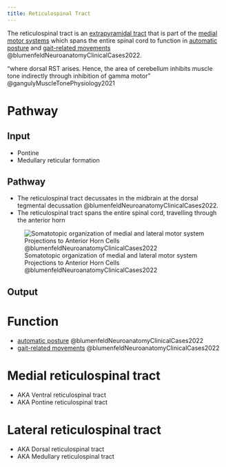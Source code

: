 ```yaml
---
title: Reticulospinal Tract 
---
```


The reticulospinal tract is an [extrapyramidal tract]({{< var ref-extrapyramidal-tracts.path >}}) that is part of the [medial motor systems]({{< var ref-medial-motor-systems.path >}}) which spans the entire spinal cord to function in [automatic posture]({{< var ref-posture.automatic >}}) and [gait-related movements]({{< var ref-gait.path >}}) @blumenfeldNeuroanatomyClinicalCases2022.


::: {.callout title="Muscle stretch reflex / tone"}

"where dorsal RST arises. Hence, the area of cerebellum inhibits muscle tone indirectly through inhibition of gamma motor" @gangulyMuscleTonePhysiology2021
:::

# Pathway

## Input

- Pontine
- Medullary reticular formation

## Pathway

- The reticulospinal tract decussates in the midbrain at the dorsal tegmental decussation @blumenfeldNeuroanatomyClinicalCases2022.
- The reticulospinal tract spans the entire spinal cord, travelling through the anterior horn 

![Somatotopic organization of medial and lateral motor system Projections to Anterior Horn Cells @blumenfeldNeuroanatomyClinicalCases2022](/The Archive/Neuroscience/Neuroanatomy/Tracts/images/fig.6.7 Blumenfeld somatotopic organization of medial and lateral motor systems.png)

## Output


# Function

- [automatic posture]({{< var ref-posture.automatic >}}) @blumenfeldNeuroanatomyClinicalCases2022
- [gait-related movements]({{< var ref-gait.path >}}) @blumenfeldNeuroanatomyClinicalCases2022


# Medial reticulospinal tract {#medial-reticulospinal-tract}

- AKA Ventral reticulospinal tract
- AKA Pontine reticulospinal tract

# Lateral reticulospinal tract {#lateral-reticulospinal-tract}

- AKA Dorsal reticulospinal tract
- AKA Medullary reticulospinal tract